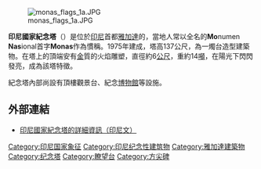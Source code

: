 {{coord|6|10|31.60|S|106|49|37.30|E|region:ID_type:landmark|display=title}}
{{Unreferenced |time=2009-05-21T12:28:01+00:00 }}
{{Infobox building
| name       = 印尼國家紀念塔
| image               = Merdeka Square Monas 02.jpg
| caption             = 紀念碑
| map_type            = 
| altitude            = 
| building_type       = Obelisk Monument
| architectural_style = 
| structural_system   = 
| cost                = 
| ren_cost            =
| location            = [[印尼|印尼]][[雅加達|雅加達]]
| address             = 
| client              = Government of Indonesia
| owner               = Republic of Indonesia
| current_tenants     = 
| landlord            = 
| coordinates         = 
| start_date          = 1961年8月17日
| completion_date     = 
| inauguration_date   = 1975年7月12日
| renovation_date     = 
| demolition_date     = 
| destruction_date    = 
| height              = 132公尺
| diameter            = 
| other_dimensions    = 
| floor_count         = 
| floor_area          = 
| main_contractor     = P.N. Adhi Karya <br>(foundation piles) 
| architect           = Frederich Silaban, <br> R.M. Soedarsono
| architecture_firm   =
| structural_engineer = 
| services_engineer   = 
| civil_engineer      = 
| other_designers     = 
| quantity_surveyor   = 
| awards              = 
| ren_architect       = 
| ren_firm            =
| ren_str_engineer    = 
| ren_serv_engineer   = 
| ren_civ_engineer    = 
| ren_oth_designers   = 
| ren_qty_surveyor    = 
| ren_awards          = 
| references          = 
}}
[[File:monas_flags_1a.JPG|thumb]]

'''印尼國家紀念塔'''（{{Lang-id|Monumen Nasional}}）是位於[[印尼|印尼]]首都[[雅加達|雅加達]]的{{link-en|國家紀念建築|National monument}}，當地人常以全名的'''Mo'''numen '''Nas'''ional首字'''Monas'''作為慣稱。1975年建成，塔高137公尺，為一燭台造型建築物。在塔上的頂端安有[[金|金]]質的火焰雕塑，直徑約6[[公尺|公尺]]，重約14[[噸|噸]]，在陽光下閃閃發亮，成為該塔特徵。

紀念塔內部尚設有頂樓觀景台、紀念[[博物館|博物館]]等設施。

== 外部連結 ==
* [https://web.archive.org/web/20100310162517/http://www.jakarta.go.id/jakartaku/museum_di_dki01.htm 印尼國家紀念塔的詳細資訊（印尼文）]
{{Commonscat|Monas|position=left}}

{{Indonesia-stub}}
[[Category:印尼国家象征|Category:印尼国家象征]]
[[Category:印尼纪念性建筑物|Category:印尼纪念性建筑物]]
[[Category:雅加達建築物|Category:雅加達建築物]]
[[Category:纪念塔|Category:纪念塔]]
[[Category:瞭望台|Category:瞭望台]]
[[Category:方尖碑|Category:方尖碑]]